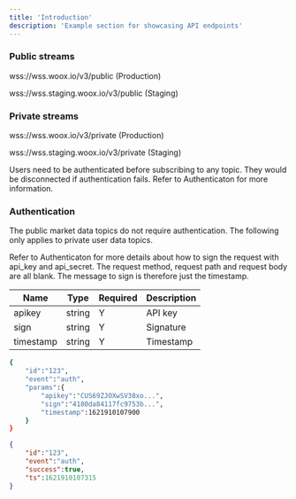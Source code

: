 ```yaml
---
title: 'Introduction'
description: 'Example section for showcasing API endpoints'
---
```


### Public streams
wss://wss.woox.io/v3/public (Production)

wss://wss.staging.woox.io/v3/public (Staging)

### Private streams
wss://wss.woox.io/v3/private (Production)

wss://wss.staging.woox.io/v3/private (Staging)

Users need to be authenticated before subscribing to any topic. They would be disconnected if authentication fails. Refer to Authenticaton for more information.

### Authentication
The public market data topics do not require authentication.  The following only applies to private user data topics.

Refer to Authenticaton for more details about how to sign the request with api_key and api_secret.  The request method, request path and request body are all blank.  The message to sign is therefore just the timestamp.

| Name  | Type   | Required | Description |
|-------|--------|----------|-------------|
| apikey | string | Y        | API key   |
| sign | string   | Y        | Signature   |
| timestamp | string | Y        | Timestamp   |

<RequestExample>

```bash
{
    "id":"123",
    "event":"auth",
    "params":{
        "apikey":"CUS69ZJOXwSV38xo...",
        "sign":"4180da84117fc9753b...",
        "timestamp":1621910107900
    }
}
```

</RequestExample>



<ResponseExample>

```json Response
{
    "id":"123",
    "event":"auth",
    "success":true,
    "ts":1621910107315
}
```

</ResponseExample>





